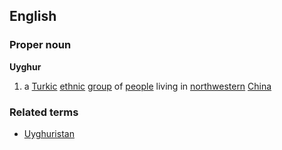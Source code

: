 ==English==
===Proper noun===
{{wikipedia}}
'''Uyghur'''
#a [[Turkic]] [[ethnic]] [[group]] of [[people]] living in [[northwestern]] [[China]]
===Related terms===
*[[Uyghuristan]]